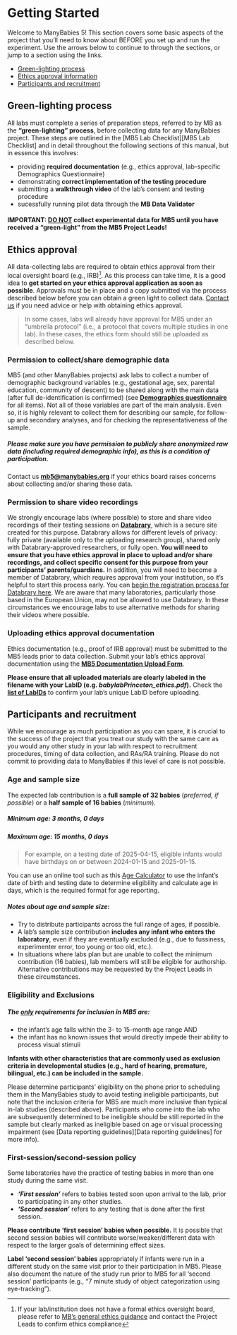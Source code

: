 # Getting Started

Welcome to ManyBabies 5! This section covers some basic aspects of the project that you'll need to know about BEFORE you set up and run the experiment. Use the arrows below to continue to through the sections, or jump to a section using the links.

* [Green-lighting process][Green-lighting process]
* [Ethics approval information][Ethics approval] 
* [Participants and recruitment][Participants and recruitment]



## Green-lighting process
All labs must complete a series of preparation steps, referred to by MB as the **"green-lighting" process**, before collecting data for any ManyBabies project. These steps are outlined in the [MB5 Lab Checklist][MB5 Lab Checklist] and in detail throughout the following sections of this manual, but in essence this involves: 

* providing **required documentation** (e.g., ethics approval, lab-specific Demographics Questionnaire)
* demonstrating **correct implementation of the testing procedure** 
* submitting a **walkthrough video** of the lab's consent and testing procedure
* sucessfully running pilot data through the **MB Data Validator**

#### IMPORTANT: <u>DO NOT</u> collect experimental data for MB5 until you have received a "green-light" from the MB5 Project Leads! {-}



## Ethics approval
All data-collecting labs are required to obtain ethics approval from their local oversight board (e.g., IRB)^[If your lab/institution does not have a formal ethics oversight board, please refer to [MB's general ethics guidance](https://docs.google.com/document/d/e/2PACX-1vR2nv4Wy1soDS4cBBNy9QZOyewvvjP1ka1reBRhAIzcrNi0reJxgHuhGS7f7i2wE0ScQuppek8Al_21/pub) and contact the Project Leads to confirm ethics compliance]. As this process can take time, it is a good idea to **get started on your ethics approval application as soon as possible**. Approvals must be in place and a copy submitted via the process described below before you can obtain a green light to collect data. [Contact us](mailto:mb5@manybabies.org) if you need advice or help with obtaining ethics approval. 

> In some cases, labs will already have approval for MB5 under an “umbrella protocol” (i.e., a protocol that covers multiple studies in one lab). In these cases, the ethics form should still be uploaded as described below.

### Permission to collect/share demographic data
MB5 (and other ManyBabies projects) ask labs to collect a number of demographic background variables (e.g., gestational age, sex, parental education, community of descent) to be shared along with the main data (after full de-identification is confirmed) (see **[Demographics questionnaire](ADD LINK TO DEMOGRAPHICS QUESTIONNAIRE)** for all items). Not all of those variables are part of the main analysis. Even so, it is highly relevant to collect them for describing our sample, for follow-up and secondary analyses, and for checking the representativeness of the sample. 

##### Please make sure you have permission to publicly share anonymized raw data (including required demographic info), as this is a condition of participation. {-}
Contact us **[mb5@manybabies.org](mailto:mb5@manybabies.org)** if your ethics board raises concerns about collecting and/or sharing these data.


### Permission to share video recordings 
We strongly encourage labs (where possible) to store and share video recordings of their testing sessions on **[Databrary](https://nyu.databrary.org/)**, which is a secure site created for this purpose. Databrary allows for different levels of privacy: fully private (available only to the uploading research group), shared only with Databrary-approved researchers, or fully open. **You will need to ensure that you have ethics approval in place to upload and/or share recordings, and collect specific consent for this purpose from your participants' parents/guardians.** In addition, you will need to become a member of Databrary, which requires approval from your institution, so it’s helpful to start this process early. You can [begin the registration process for Databrary here](https://nyu.databrary.org/user/register?page=create). We are aware that many laboratories, particularly those based in the European Union, may not be allowed to use Databrary. In these circumstances we encourage labs to use alternative methods for sharing their videos where possible.


### Uploading ethics approval documentation {#ethics-upload}
Ethics documentation (e.g., proof of IRB approval) must be submitted to the MB5 leads prior to data collection. Submit your lab's ethics approval documentation using the **[MB5 Documentation Upload Form](https://docs.google.com/forms/d/e/1FAIpQLScTTmcQl1P1F4UWe95Jo7u5bken40AyAefXCYUJ9iYbnWaG8Q/viewform?usp=sf_link)**. 

**Please ensure that all uploaded materials are clearly labeled in the filename with your LabID (e.g. *babylabPrinceton_ethics.pdf*).** Check the **[list of LabIDs](https://manybabies.org/labids/)** to confirm your lab's unique LabID before uploading. 



## Participants and recruitment

While we encourage as much participation as you can spare, it is crucial to the success of the project that you treat our study with the same care as you would any other study in your lab with respect to recruitment procedures, timing of data collection, and RAs/RA training. Please do not commit to providing data to ManyBabies if this level of care is not possible.


### Age and sample size
The expected lab contribution is a **full sample of 32 babies** (*preferred, if possible*) or a **half sample of 16 babies** (*minimum*).

##### *Minimum age:* 3 months, 0 days {-}
##### *Maximum age:* 15 months, 0 days {-}

> For example, on a testing date of 2025-04-15, eligible infants would have birthdays on or between 2024-01-15 and 2025-01-15. 
 
You can use an online tool such as this [Age Calculator](https://www.calculator.net/age-calculator.html) to use the infant's date of birth and testing date to determine eligibility and calculate age in days, which is the required format for age reporting.
<br>

##### Notes about age and sample size: {-}

* Try to distribute participants across the full range of ages, if possible.
* A lab’s sample size contribution **includes any infant who enters the laboratory**, even if they are eventually excluded (e.g., due to fussiness, experimenter error, too young or too old, etc.).
* In situations where labs plan but are unable to collect the minimum contribution (16 babies), lab members will still be eligible for authorship. Alternative contributions may be requested by the Project Leads in these circumstances.


### Eligibility and Exclusions
##### The <u>**only**</u> requirements for inclusion in MB5 are: {-}

* the infant's age falls within the 3- to 15-month age range AND
* the infant has no known issues that would directly impede their ability to process visual stimuli

**Infants with other characteristics that are commonly used as exclusion criteria in developmental studies (e.g., hard of hearing, premature, bilingual, etc.) can be included in the sample.**

Please determine participants’ eligibility on the phone prior to scheduling them in the ManyBabies study to avoid testing ineligible participants, but note that the inclusion criteria for MB5 are much more inclusive than typical in-lab studies (described above). Participants who come into the lab who are subsequently determined to be ineligible should be still reported in the sample but clearly marked as ineligible based on age or visual processing impairment (see [Data reporting guidelines][Data reporting guidelines] for more info).


### First-session/second-session policy
Some laboratories have the practice of testing babies in more than one study during the same visit. 

* ***‘First session’*** refers to babies tested soon upon arrival to the lab, prior to participating in any other studies.
* ***‘Second session’*** refers to any testing that is done after the first session. 

**Please contribute ‘first session’ babies when possible.** It is possible that second session babies will contribute worse/weaker/different data with respect to the larger goals of determining effect sizes. 

**Label ‘second session’ babies** appropriately if infants were run in a different study on the same visit prior to their participation in MB5. Please also document the nature of the study run prior to MB5 for all ‘second session’ participants (e.g., “7 minute study of object categorization using eye-tracking”). 
